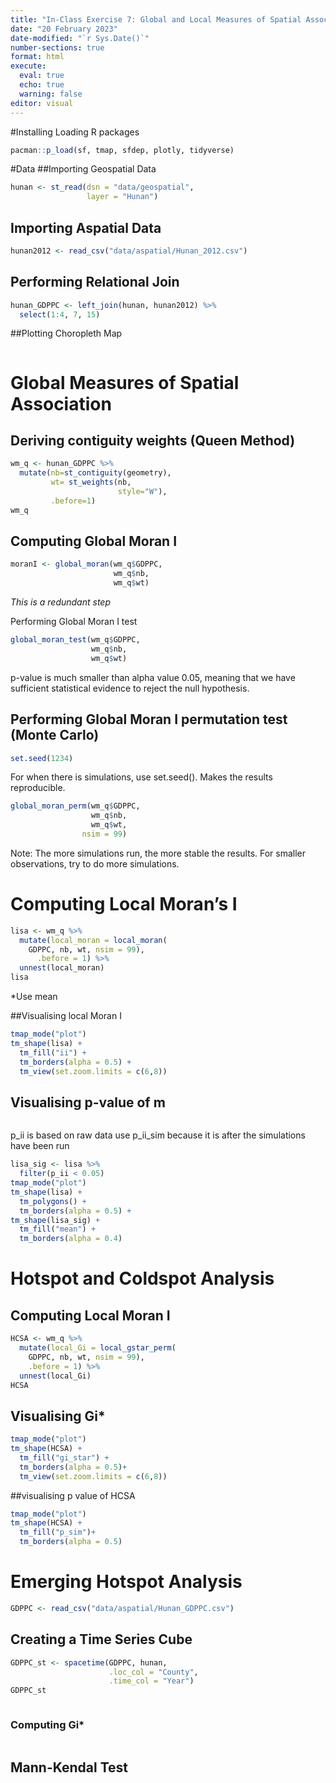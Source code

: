 ```yaml
---
title: "In-Class Exercise 7: Global and Local Measures of Spatial Association - sfdep methods"
date: "20 February 2023"
date-modified: "`r Sys.Date()`"
number-sections: true
format: html
execute: 
  eval: true
  echo: true
  warning: false
editor: visual
---
```


#Installing Loading R packages
```r
pacman::p_load(sf, tmap, sfdep, plotly, tidyverse)
```

#Data
##Importing Geospatial Data
```r
hunan <- st_read(dsn = "data/geospatial",
                 layer = "Hunan")
```
## Importing Aspatial Data
```r
hunan2012 <- read_csv("data/aspatial/Hunan_2012.csv")
```
## Performing Relational Join
```r
hunan_GDPPC <- left_join(hunan, hunan2012) %>%
  select(1:4, 7, 15)
```
##Plotting Choropleth Map
```r

```

# Global Measures of Spatial Association
## Deriving contiguity weights (Queen Method)
```r
wm_q <- hunan_GDPPC %>%
  mutate(nb=st_contiguity(geometry),
         wt= st_weights(nb,
                        style="W"),
         .before=1)
wm_q
```
## Computing Global Moran I
```r
moranI <- global_moran(wm_q$GDPPC,
                       wm_q$nb,
                       wm_q$wt)
```
*This is a redundant step*

Performing Global Moran I test
```r
global_moran_test(wm_q$GDPPC,
                  wm_q$nb,
                  wm_q$wt)
```
p-value is much smaller than alpha value 0.05, meaning that we have sufficient statistical evidence to reject the null hypothesis. 

## Performing Global Moran I permutation test (Monte Carlo)
```r
set.seed(1234)
```

For when there is simulations, use set.seed(). Makes the results reproducible.

```r
global_moran_perm(wm_q$GDPPC,
                  wm_q$nb,
                  wm_q$wt,
                nsim = 99)
```
Note: The more simulations run, the more stable the results. For smaller observations, try to do more simulations.

# Computing Local Moran's I
```r
lisa <- wm_q %>%
  mutate(local_moran = local_moran(
    GDPPC, nb, wt, nsim = 99),
      .before = 1) %>%
  unnest(local_moran)
lisa
```
*Use mean

##Visualising local Moran I
```r
tmap_mode("plot")
tm_shape(lisa) +
  tm_fill("ii") +
  tm_borders(alpha = 0.5) +
  tm_view(set.zoom.limits = c(6,8))
```
## Visualising p-value of m
```r

```

p_ii is based on raw data
use p_ii_sim because it is after the simulations have been run

```r
lisa_sig <- lisa %>%
  filter(p_ii < 0.05)
tmap_mode("plot")
tm_shape(lisa) +
  tm_polygons() +
  tm_borders(alpha = 0.5) +
tm_shape(lisa_sig) +
  tm_fill("mean") +
  tm_borders(alpha = 0.4)
```
# Hotspot and Coldspot Analysis

## Computing Local Moran I
```r
HCSA <- wm_q %>% 
  mutate(local_Gi = local_gstar_perm(
    GDPPC, nb, wt, nsim = 99),
    .before = 1) %>%
  unnest(local_Gi)
HCSA
```
## Visualising Gi*
```r
tmap_mode("plot")
tm_shape(HCSA) +
  tm_fill("gi_star") +
  tm_borders(alpha = 0.5)+
  tm_view(set.zoom.limits = c(6,8))
```
##visualising p value of HCSA
```r
tmap_mode("plot")
tm_shape(HCSA) +
  tm_fill("p_sim")+
  tm_borders(alpha = 0.5)
```
# Emerging Hotspot Analysis
```r
GDPPC <- read_csv("data/aspatial/Hunan_GDPPC.csv")
```
## Creating a Time Series Cube

```r
GDPPC_st <- spacetime(GDPPC, hunan,
                      .loc_col = "County",
                      .time_col = "Year")
GDPPC_st
```
```r

```

### Computing Gi*
```r

```

## Mann-Kendal Test


